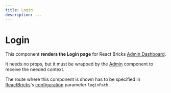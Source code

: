```yaml
---
title: Login
description: ...
---
```


# Login

This component **renders the Login page** for React Bricks [Admin Dashboard](/docs/admin-dashboard/overview).

It needs no props, but it must be wrapped by the [Admin](admin) component to receive the needed context.

The route where this component is shown has to be specified in [ReactBricks](react-bricks)'s [configuration](/docs/configuration/configuration) parameter `loginPath`.
